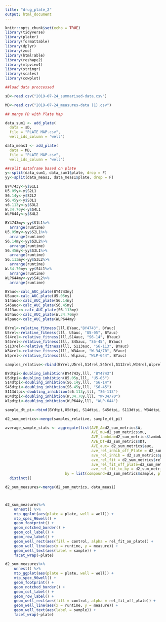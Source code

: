 ```yaml
---
title: "drug_plate_2"
output: html_document
---
```


```r
knitr::opts_chunk$set(echo = TRUE)
library(tidyverse)
library(plater)
library(formattable)
library(dplyr)
library(zoo)
library(htmlTable)
library(reshape2)
library(mtpview1)
library(stringr)
library(scales)
library(cowplot)
```


```r
##load data proccessed

sD<-read.csv("2019-07-24_summarised-data.csv")

MD<-read.csv("2019-07-24_measures-data (1).csv")

## merge PD with Plate Map

data_sum1 <- add_plate(
  data = sD, 
  file = "PLATE MAP.csv",
  well_ids_column = "well")

data_meas1 <- add_plate(
  data = MD, 
  file = "PLATE MAP.csv",
  well_ids_column = "well")

##split dataframe based on plate 
y<-split(data_sum1, data_sum1$plate, drop = F)
yy<-split(data_meas1, data_meas1$plate, drop = F)

```

```r
BY4743y<-y$S1L1
U5.05y<-y$S2L1
S6.14y<-y$S2L2
S6.45y<-y$S3L1
s6.113y<-y$S3L2
W.34.70y<-y$S4L1
WLP644y<-y$S4L2

BY4743my<-yy$S1L1%>%
  arrange(runtime)
U5.05my<-yy$S2L1%>%
  arrange(runtime)
S6.14my<-yy$S2L2%>%
  arrange(runtime)
S6.45my<-yy$S3L1%>%
  arrange(runtime)
S6.113my<-yy$S3L2%>%
  arrange(runtime)
W.34.70my<-yy$S4L1%>%
  arrange(runtime)
WLP644my<-yy$S4L2%>%
  arrange(runtime)
```

```r
BYauc<-calc_AUC_plate(BY4743my)
U5auc<-calc_AUC_plate(U5.05my)
S14auc<-calc_AUC_plate(S6.14my)
S45auc<-calc_AUC_plate(S6.45my)
S113auc<-calc_AUC_plate(S6.113my)
W34auc<-calc_AUC_plate(W.34.70my)
Wlpauc<-calc_AUC_plate(WLP644my)

```

```r
BYrel<-relative_fitness(lll,BYauc,"BY4743", BYauc)
U5rel<-relative_fitness(lll, U5auc, "U5-05", BYauc)
S14rel<-relative_fitness(lll,S14auc, "S6-14", BYauc)
S45rel<-relative_fitness(lll, S45auc, "S6-45", BYauc)
S113rel<-relative_fitness(lll, S113auc, "S6-113", BYauc)
W34rel<-relative_fitness(lll, W34auc, "W-34/70", BYauc)
Wlprel<-relative_fitness(lll, Wlpauc, "WLP-644", BYauc)

samples_relative<-rbind(BYrel,U5rel,S14rel,S45rel,S113rel,W34rel,Wlprel)

```

```r
BYdtpi<-doubling_inhibtion(BY4743y,lll, "BY4743")
U5dtpi<-doubling_inhibtion(U5.05y,lll, "U5-05")
S14dtpi<-doubling_inhibtion(S6.14y,lll, "S6-14")
S45dtpi<-doubling_inhibtion(S6.45y,lll, "S6-45")
S113dtpi<-doubling_inhibtion(s6.113y,lll, "S6-113")
W34dtpi<-doubling_inhibtion(W.34.70y,lll, "W-34/70")
Wlpdtpi<-doubling_inhibtion(WLP644y,lll, "WLP-644")

sample_dt_pi<-rbind(BYdtpi,U5dtpi, S14dtpi, S45dtpi, S113dtpi, W34dtpi, Wlpdtpi)
```

```r
d2_sum_metrics<-merge(samples_relative, sample_dt_pi)
```

```r


average_sample_stats <- aggregate(list(AVE_A=d2_sum_metrics$A, 
                                       AVE_mu=d2_sum_metrics$mu, 
                                       AVE_lambda=d2_sum_metrics$lambda,
                                       AVE_DT=d2_sum_metrics$DT, 
                                       AVE_auc= d2_sum_metrics$auc, 
                                       ave_rel_inhib_off_Plate = d2_sum_metrics$percent_inhib_off_plate,
                                       ave_rel_inhib = d2_sum_metrics$percent_inhib_onplate,
                                       ave_rel_fit = d2_sum_metrics$rel_fit_on_plate,
                                       ave_rel_fit_off_plate=d2_sum_metrics$rel_fit_off_plate, 
                                       ave_rel_fit_to_by = d2_sum_metrics$rel_fit_to_by), 
                           by = list(compound=d2_sum_metrics$sample, plate= d2_sum_metrics$plate), mean)%>%
  distinct()
```
```r
d2_sum_measures<-merge(d2_sum_metrics, data_meas1)



d2_sum_measures%>% 
    unnest() %>% 
    mtp_ggplot(aes(plate = plate, well = well)) + 
    mtp_spec_96well() + 
    geom_footprint() + 
    geom_notched_border() +
    geom_col_label() + 
    geom_row_label() + 
    geom_well_rect(aes(fill = control, alpha = rel_fit_on_plate)) + 
    geom_well_line(aes(x = runtime, y = measure)) + 
    geom_well_text(aes(label = sample)) + 
    facet_wrap(~plate)

d2_sum_measures%>% 
    unnest() %>% 
    mtp_ggplot(aes(plate = plate, well = well)) + 
    mtp_spec_96well() + 
    geom_footprint() + 
    geom_notched_border() +
    geom_col_label() + 
    geom_row_label() + 
    geom_well_rect(aes(fill = control, alpha = rel_fit_off_plate)) + 
    geom_well_line(aes(x = runtime, y = measure)) + 
    geom_well_text(aes(label = sample)) + 
    facet_wrap(~plate)

```



